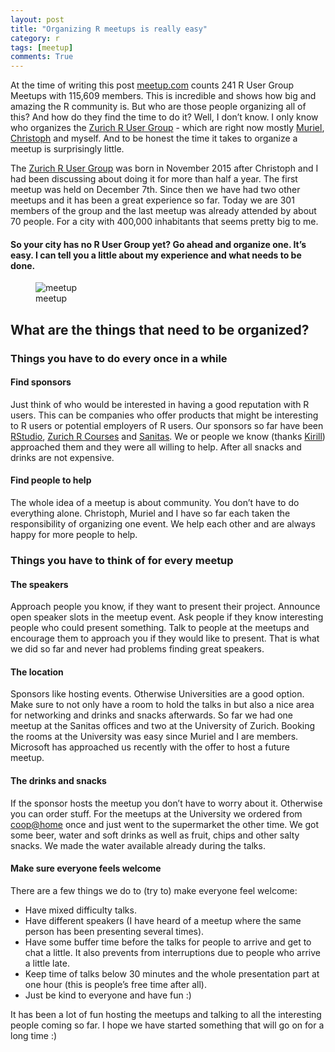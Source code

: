 ```yaml
---
layout: post
title: "Organizing R meetups is really easy"
category: r
tags: [meetup]
comments: True
---
```


At the time of writing this post [meetup.com](http://www.meetup.com/topics/r-users-group/)
counts 241 R User Group Meetups with 115,609 members. This is incredible and shows how big
and amazing the R community is. But who are those people organizing all of this? And how do
they find the time to do it? Well, I don't know. I only know who organizes the 
[Zurich R User Group](http://www.meetup.com/Zurich-R-User-Group/) - which are right now
mostly [Muriel](https://www.linkedin.com/in/muriel-buri-956175a3),
[Christoph](https://twitter.com/ChristophMolnar) and myself. 
And to be honest the time it takes to organize a meetup is surprisingly little.

The [Zurich R User Group](http://www.meetup.com/Zurich-R-User-Group/) was born in November 2015
after Christoph and I had been discussing about doing it for more than half a year. The first
meetup was held on December 7th. Since then we have had two other 
meetups and it has been a great experience so far. Today we are 301 members of the group and
the last meetup was already attended by about 70 people. For a city with 400,000 inhabitants
that seems pretty big to me.

#### So your city has no R User Group yet? Go ahead and organize one. It's easy. I can tell you a little about my experience and what needs to be done.


![meetup](http://heidiseibold.github.io/figure/source/meetup.png) 


## What are the things that need to be organized?

### Things you have to do every once in a while

#### Find sponsors
Just think of who would be interested in having a good reputation with R users.
This can be companies who offer products that might be interesting to R users or
potential employers of R users. Our sponsors so far have been 
[RStudio](https://www.rstudio.com/), 
[Zurich R Courses](http://www.zhrcourses.uzh.ch/index_en.html) and
[Sanitas](https://www.sanitas.com/en/index.html). 
We or people we know (thanks [Kirill](http://www.ivt.ethz.ch/people/muelleki)) approached
them and they were all willing to help. After all snacks and drinks are not expensive.

#### Find people to help
The whole idea of a meetup is about community. You don't have to do everything alone.
Christoph, Muriel and I have so far each taken the responsibility of organizing one
event. We help each other and are always happy for more people to help. 

### Things you have to think of for every meetup

#### The speakers
Approach people you know, if they want to present their project. Announce open speaker slots
in the meetup event. Ask people if they know interesting people who could present something.
Talk to people at the meetups and encourage them to approach you if they would like to present.
That is what we did so far and never had problems finding great speakers.

#### The location
Sponsors like hosting events. Otherwise Universities are a good option.
Make sure to not only have a room to hold the talks in but also a nice area for 
networking and drinks and snacks afterwards.
So far we had one meetup at the Sanitas offices and two at the University of Zurich.
Booking the rooms at the University was easy since Muriel and I are members.
Microsoft has approached us recently with the offer to host a future meetup.

#### The drinks and snacks
If the sponsor hosts the meetup you don't have to worry about it. Otherwise you can order
stuff. For the meetups at the University we ordered from [coop@home](https://www.coopathome.ch/)
once and just went to the supermarket the other time. We got some beer, water and soft drinks as
well as fruit, chips and other salty snacks. We made the water available already during the talks.

#### Make sure everyone feels welcome
There are a few things we do to (try to) make everyone feel welcome:

- Have mixed difficulty talks.
- Have different speakers (I have heard of a meetup where the same person has been
presenting several times).
- Have some buffer time before the talks for people to arrive and get to chat a little.
It also prevents from interruptions due to people who arrive a little late.
- Keep time of talks below 30 minutes and the whole presentation part at one hour (this is 
people's free time after all).
- Just be kind to everyone and have fun :)


It has been a lot of fun hosting the meetups and talking to all the interesting people
coming so far. I hope we have started something that will go on for a long time :)

